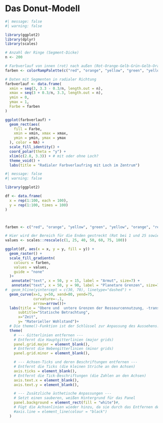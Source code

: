 # Das Donut-Modell

```r
#| message: false
#| warning: false

library(ggplot2)
library(dplyr)
library(scales)

# Anzahl der Ringe (Segment-Dicke)
n <- 200

# Farbverlauf von innen (rot) nach außen (Rot-Orange-Gelb-Grün-Gelb-Orange-Rot)
farben <- colorRampPalette(c("red", "orange", "yellow", "green", "yellow", "orange", "red"))(n)

# Daten mit Segmenten in radialer Richtung
farbverlauf <- data.frame(
  xmin = seq(3, 3.3 - 0.3/n, length.out = n),
  xmax = seq(3 + 0.3/n, 3.3, length.out = n),
  ymin = 0,
  ymax = 1,
  Farbe = farben
)

ggplot(farbverlauf) +
  geom_rect(aes(
    fill = Farbe,
    xmin = xmin, xmax = xmax,
    ymin = ymin, ymax = ymax
  ), color = NA) +
  scale_fill_identity() +
  coord_polar(theta = "y") +
  xlim(c(2.8, 3.3)) + # mit oder ohne Loch?
  theme_void() +
  labs(title = "Radialer Farbverlaufring mit Loch im Zentrum")

```


```r
#| message: false
#| warning: false

library(ggplot2)

df <- data.frame(
  x = rep(1:100, each = 100),
  y = rep(1:100, times = 100)
)



farben <- c("red", "orange", "yellow", "green", "yellow", "orange", "red")

# Hier wird der Bereich für die Enden gestreckt (Rot bei 1 und 25 sowie 75 und 100)
values <- scales::rescale(c(1, 25, 40, 50, 60, 75, 100))

ggplot(df, aes(x = x, y = y, fill = y)) +
  geom_raster() +
  scale_fill_gradientn(
    colours = farben,
    values = values,
    guide = "none"
  )+
   annotate("text", x = 50, y = 15, label = "Armut", size=7) +
   annotate("text", x = 50, y = 90, label = "Planetare Grenzen", size=7) +
#  geom_hline(yintercept = c(30, 70), linetype="dashed") +
  geom_curve(x=1, y=50, xend=80, yend=75,
             curvature=-.1,
             arrow=arrow())+
  labs(title = "Obere und  untere Grenzen der Ressourcennutzung, -transformation und -zerstörung",
      subtitle="Statische Betrachtung",
      x="Zeit",
      y= "Materieller Wohlstand")+
  # Die theme()-Funktion ist der Schlüssel zur Anpassung des Aussehens.
  theme(
    # --- Gitterlinien entfernen ---
    # Entfernt die Hauptgitterlinien (major grids)
    panel.grid.major = element_blank(),
    # Entfernt die Nebengitterlinien (minor grids)
    panel.grid.minor = element_blank(),

    # --- Achsen-Ticks und deren Beschriftungen entfernen ---
    # Entfernt die Ticks (die kleinen Striche an den Achsen)
    axis.ticks = element_blank(),
    # Entfernt die Tick-Beschriftungen (die Zahlen an den Achsen)
    axis.text.x = element_blank(),
    axis.text.y = element_blank(),

    # --- Zusätzliche ästhetische Anpassungen ---
    # Setzt einen sauberen, weißen Hintergrund für das Panel
    panel.background = element_rect(fill = "white")#,
    # Fügt die Achsenlinien wieder hinzu, da sie durch das Entfernen des Gitters verschwinden können
    #axis.line = element_line(colour = "black")
  )

```

